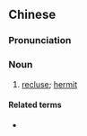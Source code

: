 {{also|隐士}}
==Chinese==
{{zh-forms|s=隐士}}

===Pronunciation===
{{zh-pron
|m=yǐnshì
|c=jan2 si6
|mn=ín-sū/ún-sū
|cat=n
}}

===Noun===
{{zh-noun}}

# [[recluse]]; [[hermit]]

====Related terms====
* {{zh-l|隱居}}

{{zh-cat|People}}